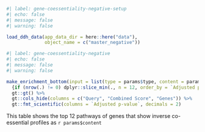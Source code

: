```r
#| label: gene-coessentiality-negative-setup
#| echo: false
#| message: false
#| warning: false

load_ddh_data(app_data_dir = here::here("data"),
              object_name = c("master_negative"))

```

```r
#| label: gene-coessentiality-negative
#| echo: false
#| message: false
#| warning: false

make_enrichment_bottom(input = list(type = params$type, content = params$content)) %>% 
  {if (nrow(.) != 0) dplyr::slice_min(., n = 12, order_by = `Adjusted p-value`) else .} %>%
  gt::gt() %>% 
  gt::cols_hide(columns = c("Query", "Combined Score", "Genes")) %>% 
  gt::fmt_scientific(columns = `Adjusted p-value`, decimals = 2)

```
This table shows the top 12 pathways of genes that show inverse co-essential profiles as `r params$content`